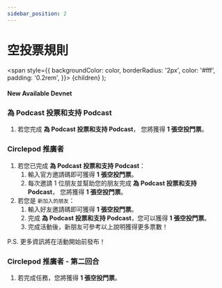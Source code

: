 ```yaml
---
sidebar_position: 2
---
```


# 空投票規則

  <span
    style={{
      backgroundColor: color,
      borderRadius: '2px',
      color: '#fff',
      padding: '0.2rem',
    }}>
    {children}
  </span>
);

#### New Available <Highlight color="#25c2a0">Devnet</Highlight>

### 為 Podcast 投票和支持 Podcast

1. 若您完成 **為 Podcast 投票和支持 Podcast**， 您將獲得 **1 張空投門票**。

### Circlepod 推廣者

1. 若您已完成 **為 Podcast 投票和支持 Podcast**：
    1. 輸入官方邀請碼即可獲得 **1 張空投門票**。
    2. 每次邀請 1 位朋友並幫助您的朋友完成 **為 Podcast 投票和支持 Podcast**， 您將獲得 **1 張空投門票**。
2. 若您是 `新加入的朋友`：
    1. 輸入好友邀請碼即可獲得 **1 張空投門票**。
    2. 完成 **為 Podcast 投票和支持 Podcast**，您可以獲得 **1 張空投門票**。
    3. 完成活動後，新朋友可參考以上說明獲得更多票數！

P.S. 更多資訊將在活動開始前發布！

### Circlepod 推廣者 - 第二回合

1. 若完成任務，您將獲得 **1 張空投門票**。

